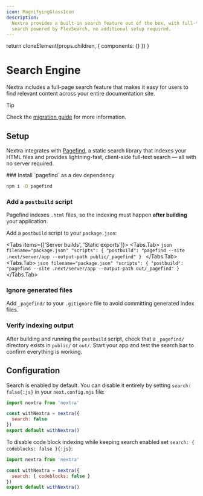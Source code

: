 ```yaml
---
icon: MagnifyingGlassIcon
description:
  Nextra provides a built-in search feature out of the box, with full-text
  search powered by FlexSearch, no additional setup required.
---
```



  return cloneElement(props.children, {
    components: {}
  })
}


# Search Engine

Nextra includes a full-page search feature that makes it easy for users to find
relevant content across your entire documentation site.

> [!TIP]
>
> Check the
> [migration guide](https://the-guild.dev/blog/nextra-4#new-search-engine--pagefind)
> for more information.

## Setup

Nextra integrates with [Pagefind](https://pagefind.app), a static search library
that indexes your HTML files and provides lightning-fast, client-side full-text
search — all with no server required.

<Steps>
### Install `pagefind` as a dev dependency

```sh npm2yarn
npm i -D pagefind
```

### Add a `postbuild` script

Pagefind indexes `.html` files, so the indexing must happen **after building**
your application.

Add a `postbuild` script to your `package.json`:

<Tabs items={['Server builds', 'Static exports']}>
  <Tabs.Tab>
    ```json filename="package.json"
    "scripts": {
      "postbuild": "pagefind --site .next/server/app --output-path public/_pagefind"
    }
    ```
  </Tabs.Tab>
  <Tabs.Tab>
    ```json filename="package.json"
    "scripts": {
      "postbuild": "pagefind --site .next/server/app --output-path out/_pagefind"
    }
    ```
  </Tabs.Tab>
</Tabs>

### Ignore generated files

Add `_pagefind/` to your `.gitignore` file to avoid committing generated index
files.

### Verify indexing output

After building and running the `postbuild` script, check that a `_pagefind/`
directory exists in `public/` or `out/`. Start your app and test the search bar
to confirm everything is working.

</Steps>

## Configuration

Search is enabled by default. You can disable it entirely by setting
`search: false{:js}` in your `next.config.mjs` file:

```js filename="next.config.mjs" {4}
import nextra from 'nextra'

const withNextra = nextra({
  search: false
})
export default withNextra()
```

To disable code block indexing while keeping search enabled set
`search: { codeblocks: false }{:js}`:

```js filename="next.config.mjs" {4}
import nextra from 'nextra'

const withNextra = nextra({
  search: { codeblocks: false }
})
export default withNextra()
```
